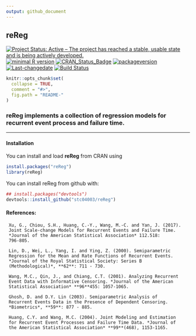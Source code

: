```yaml
---
output: github_document
---
```


## **reReg**

[![Project Status: Active – The project has reached a stable, usable state and is being actively developed.](http://www.repostatus.org/badges/latest/active.svg)](http://www.repostatus.org/#active)
[![minimal R version](https://img.shields.io/badge/R%3E%3D-3.4.0-6666ff.svg)](https://cran.r-project.org/)
[![CRAN_Status_Badge](http://www.r-pkg.org/badges/version/reReg)](https://cran.r-project.org/package=reReg)
[![packageversion](https://img.shields.io/badge/Package%20version-1.1.5-orange.svg?style=flat-square)](commits/master)
[![Last-changedate](https://img.shields.io/badge/last%20change-`r gsub('-', '--', Sys.Date())`-yellowgreen.svg)](/commits/master)
[![Build Status](https://travis-ci.org/user/pkg.svg?branch=master)](https://travis-ci.org/user/pkg)
<!-- README.md is generated from README.Rmd. Please edit that file -->

```r
knitr::opts_chunk$set(
  collapse = TRUE,
  comment = "#>",
  fig.path = "README-"
)
```

### **reReg** implements a collection of regression models for recurrent event process and failure time.
***

#### Installation

You can install and load **reReg** from CRAN using

```r
install.packages("reReg")
library(reReg)
```

You can install reReg from github with:

```r
## install.packages("devtools")
devtools::install_github("stc04003/reReg")
```


#### References:

     Xu, G., Chiou, S.H., Huang, C.-Y., Wang, M.-C. and Yan, J. (2017).
     Joint Scale-change Models for Recurrent Events and Failure Time.
     *Journal of the American Statistical Association* 112.518:
     796-805.

     Lin, D., Wei, L., Yang, I. and Ying, Z. (2000). Semiparametric
     Regression for the Mean and Rate Functions of Recurrent Events.
     *Journal of the Royal Statistical Society: Series B
     (Methodological)*, **62**: 711 - 730.

     Wang, M.C., Qin, J., and Chiang, C.T. (2001). Analyzing Recurrent
     Event Data with Informative Censoring. *Journal of the American
     Statistical Association* **96**455: 1057-1065.

     Ghosh, D. and D.Y. Lin (2003). Semiparametric Analysis of
     Recurrent Events Data in the Presence of Dependent Censoring.
     *Biometrics*, **59**: 877 - 885.

     Huang, C.Y. and Wang, M.C. (2004). Joint Modeling and Estimation
     for Recurrent Event Processes and Failure Time Data. *Journal of
     the American Statistical Association* **99**(468), 1153-1165.

